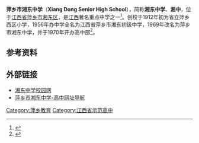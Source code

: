 {{Infobox School
|  name  =萍乡市湘东中学
| other_name  =湘东中学、湘中
|  established =   1912年
| type    =    国立普通高中
| district   =湘东区
| grades    =高一到高三
| principal    =[[张水国|张水国]]
|students  =4200
| address   =萍乡市湘东区
| website    =www.pxxdzx.net
| fax       =+86 0799 344 9618
}}

'''萍乡市湘东中学'''（'''Xiang Dong Senior High School'''），简称'''湘东中学'''、'''湘中'''，位于[[江西省|江西省]][[萍乡市|萍乡市]][[湘东区|湘东区]]，是[[江西|江西]]著名重点中学之一<ref>{{Cite book|title=萍乡年鉴 2013|last=杨富荣总编辑|first=|publisher=萍乡市人民政府|year=2013|isbn=|location=|pages=233}}</ref>。创校于1912年初为省立萍乡西区小学，1956年办中学全名为江西省萍乡市湘东初级中学，1969年改名为萍乡市湘东中学，并于1970年开办高中部<ref>{{Cite book|title=湘东中学四十年 《湘东文史资料》 第3辑|last=政协萍乡市湘东区委员会，萍乡市湘东中学编|first=|publisher=政协萍乡市湘东区委员会|year=|isbn=|location=|pages=105}}</ref>。

== 参考资料 ==
{{Reflist}}

== 外部链接 ==
* [http://www.pxxdzx.net 湘东中学校园网] {{Wayback|url=http://www.pxxdzx.net/ |date=20190917121519 }}
* [https://web.archive.org/web/20160304085017/http://gz.gaokao789.com/tem1.asp?sid=14&id=6983 萍乡市湘东中学-高中网址导航] 

{{江西省示范性普通高中}}

[[Category:萍乡教育|Category:萍乡教育]]
[[Category:江西省示范高中|Category:江西省示范高中]]